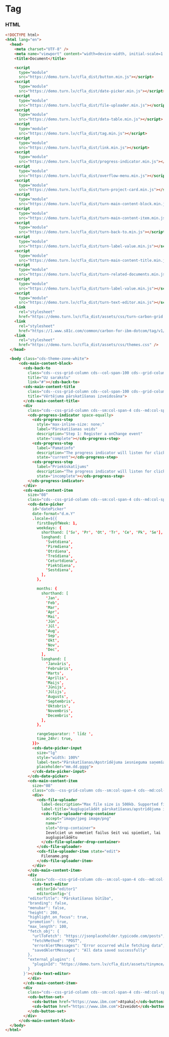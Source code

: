 
# Tag

### HTML

```html
<!DOCTYPE html>
<html lang="en">
  <head>
    <meta charset="UTF-8" />
    <meta name="viewport" content="width=device-width, initial-scale=1.0" />
    <title>Document</title>

    <script
      type="module"
      src="https://demo.turn.lv/cfla_dist/button.min.js"></script>
    <script
      type="module"
      src="https://demo.turn.lv/cfla_dist/date-picker.min.js"></script>
    <script
      type="module"
      src="https://demo.turn.lv/cfla_dist/file-uploader.min.js"></script>
    <script
      type="module"
      src="https://demo.turn.lv/cfla_dist/data-table.min.js"></script>
    <script
      type="module"
      src="https://demo.turn.lv/cfla_dist/tag.min.js"></script>
    <script
      type="module"
      src="https://demo.turn.lv/cfla_dist/link.min.js"></script>
    <script
      type="module"
      src="https://demo.turn.lv/cfla_dist/progress-indicator.min.js"></script>
    <script
      type="module"
      src="https://demo.turn.lv/cfla_dist/overflow-menu.min.js"></script>
    <script
      type="module"
      src="https://demo.turn.lv/cfla_dist/turn-project-card.min.js"></script>
    <script
      type="module"
      src="https://demo.turn.lv/cfla_dist/turn-main-content-block.min.js"></script>
    <script
      type="module"
      src="https://demo.turn.lv/cfla_dist/turn-main-content-item.min.js"></script>
    <script
      type="module"
      src="https://demo.turn.lv/cfla_dist/turn-back-to.min.js"></script>
    <script
      type="module"
      src="https://demo.turn.lv/cfla_dist/turn-label-value.min.js"></script>
    <script
      type="module"
      src="https://demo.turn.lv/cfla_dist/turn-main-content-title.min.js"></script>
    <script
      type="module"
      src="https://demo.turn.lv/cfla_dist/turn-related-documents.min.js"></script>
    <script
      type="module"
      src="https://demo.turn.lv/cfla_dist/turn-label-value.min.js"></script>
    <script
      type="module"
      src="https://demo.turn.lv/cfla_dist/turn-text-editor.min.js"></script>
    <link
      rel="stylesheet"
      href="https://demo.turn.lv/cfla_dist/assets/css/turn-carbon-grid.css" />
    <link
      rel="stylesheet"
      href="https://1.www.s81c.com/common/carbon-for-ibm-dotcom/tag/v1/latest/plex.css" />
    <link
      rel="stylesheet"
      href="https://demo.turn.lv/cfla_dist/assets/css/themes.css" />
  </head>

  <body class="cds-theme-zone-white">
      <cds-main-content-block>
        <cds-back-to
          class="cds--css-grid-column cds--col-span-100 cds--grid-column"
          title="Uz sarakstu"
          link="#"></cds-back-to>
        <cds-main-content-title
          class="cds--css-grid-column cds--col-span-100 cds--grid-column-hang"
          title="Vērtējuma pārskatīšanas izveidosāna">
        </cds-main-content-title>
        <div
          class="cds--css-grid-column cds--sm:col-span-4 cds--md:col-span-8 cds--lg:col-span-10 cds--lg:col-span-10 cds--grid-column-hang">
          <cds-progress-indicator space-equally>
            <cds-progress-step
              style="max-inline-size: none;"
              label="Pārskatīšanas veids"
              description="Step 1: Register a onChange event"
              state="complete"></cds-progress-step>
            <cds-progress-step
              label="Pamatinfo"
              description="The progress indicator will listen for clicks on the steps"
              state="current"></cds-progress-step>
            <cds-progress-step
              label="Priekšskatījums"
              description="The progress indicator will listen for clicks on the steps"
              state="incomplete"></cds-progress-step>
          </cds-progress-indicator>
        </div>
        <cds-main-content-item
          size="08"
          class="cds--css-grid-column cds--sm:col-span-4 cds--md:col-span-8 cds--lg:col-span-10 cds--lg:col-span-10 cds--grid-column-hang">
          <cds-date-picker
            id="datePicker"
            date-format="d.m.Y"
            .locale=${{
              firstDayOfWeek: 1,
              weekdays: {
                shorthand: ['Sv', 'Pr', 'Ot', 'Tr', 'Ce', 'Pk', 'Se'],
                longhand: [
                  'Svētdiena',
                  'Pirmdiena',
                  'Otrdiena',
                  'Trešdiena',
                  'Ceturtdiena',
                  'Piektdiena',
                  'Sestdiena',
                ],
              },

              months: {
                shorthand: [
                  'Jan',
                  'Feb',
                  'Mar',
                  'Apr',
                  'Mai',
                  'Jūn',
                  'Jūl',
                  'Aug',
                  'Sep',
                  'Okt',
                  'Nov',
                  'Dec',
                ],
                longhand: [
                  'Janvāris',
                  'Februāris',
                  'Marts',
                  'Aprīlis',
                  'Maijs',
                  'Jūnijs',
                  'Jūlijs',
                  'Augusts',
                  'Septembris',
                  'Oktobris',
                  'Novembris',
                  'Decembris',
                ],
              },

              rangeSeparator: ' līdz ',
              time_24hr: true,
            }}>
            <cds-date-picker-input
              size="lg"
              style="width: 100%"
              label-text="Pārskatīšanas/Apstrīdējuma iesnieguma saņemšanas datums"
              placeholder="mm.dd.gggg">
            </cds-date-picker-input>
          </cds-date-picker>
          <cds-main-content-item
            size="08"
            class="cds--css-grid-column cds--sm:col-span-4 cds--md:col-span-8 cds--lg:col-span-10 cds--lg:col-span-10 ">
            <div>
              <cds-file-uploader
                label-description="Max file size is 500kb. Supported file types are .jpg and .png."
                label-title="Augšupielādēt pārskatīšanas/apstrīdējuma iesniegumu">
                <cds-file-uploader-drop-container
                  accept="image/jpeg image/png"
                  name=""
                  slot="drop-container">
                  Ievelciet un nometiet failus šeit vai spiediet, lai
                  augšupielādētu
                </cds-file-uploader-drop-container>
              </cds-file-uploader>
              <cds-file-uploader-item state="edit">
                Filename.png
              </cds-file-uploader-item>
            </div>
          </cds-main-content-item>
          <div
            class="cds--css-grid-column cds--sm:col-span-4 cds--md:col-span-8 cds--lg:col-span-10 cds--lg:col-span-10 ">
            <cds-text-editor
              editorId="editor1"
              editorConfig='{
          "editorTitle": "Pārskatīšanas būtība",
          "branding": false,
          "menubar": false,
          "height": 200,
          "highlight_on_focus": true,
          "promotion": true,
          "max_length": 100,
          "fetch_obj": {
            "urlToFetch": "https://jsonplaceholder.typicode.com/posts",
            "fetchMethod": "POST",
            "errorAlertMessages": "Error occurred while fetching data",
            "savedAlertMessages": "All data saved successfully"
          },
          "external_plugins": {
            "pluginId": "https://demo.turn.lv/cfla_dist/assets/tinymce/plugins/length_validation/plugin.min.js"
          }
        }'></cds-text-editor>
          </div>
        </cds-main-content-item>
        <div
          class="cds--css-grid-column cds--sm:col-span-4 cds--md:col-span-8 cds--lg:col-span-10 cds--lg:col-span-10">
          <cds-button-set>
            <cds-button href="https://www.ibm.com">Atpakaļ</cds-button>
            <cds-button href="https://www.ibm.com">Izveidot</cds-button>
          </cds-button-set>
        </div>
      </cds-main-content-block>
  </body>
</html>
```
